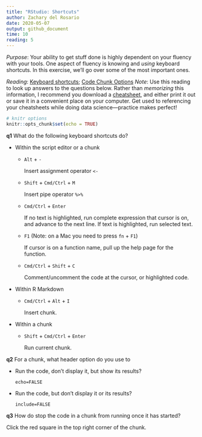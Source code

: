 ```yaml
---
title: "RStudio: Shortcuts"
author: Zachary del Rosario
date: 2020-05-07
output: github_document
time: 10
reading: 5
---
```


*Purpose*: Your ability to get stuff done is highly dependent on your fluency
with your tools. One aspect of fluency is knowing and *using* keyboard
shortcuts. In this exercise, we'll go over some of the most important ones.

*Reading*: [Keyboard
shortcuts](https://support.rstudio.com/hc/en-us/articles/200711853-Keyboard-Shortcuts); [Code Chunk Options](https://rmarkdown.rstudio.com/lesson-3.html)
*Note*: Use this reading to look up answers to the questions below. Rather than
*memorizing* this information, I recommend you download a
[cheatsheet](https://rstudio.com/wp-content/uploads/2016/01/rstudio-IDE-cheatsheet.pdf),
and either print it out or save it in a convenient place on your computer. Get
used to referencing your cheatsheets while doing data science---practice makes
perfect!

```r
# knitr options
knitr::opts_chunk$set(echo = TRUE)
```

__q1__ What do the following keyboard shortcuts do?

* Within the script editor or a chunk

    * `Alt` + `-`

        <!-- solution-begin -->
        Insert assignment operator `<-`
        <!-- solution-end -->

    * `Shift` + `Cmd/Ctrl` + `M`

        <!-- solution-begin -->
        Insert pipe operator `%>%`
        <!-- solution-end -->

    * `Cmd/Ctrl` + `Enter`

        <!-- solution-begin -->
        If no text is highlighted, run complete expression that cursor is
        on, and advance to the next line. If text is highlighted, run
        selected text.
        <!-- solution-end -->

    * `F1` (Note: on a Mac you need to press `fn` + `F1`)

        <!-- solution-begin -->
        If cursor is on a function name, pull up the help page for the function.
        <!-- solution-end -->

	* `Cmd/Ctrl` + `Shift` + `C`

        <!-- solution-begin -->
		Comment/uncomment the code at the cursor, or highlighted code.
        <!-- solution-end -->


* Within R Markdown

    * `Cmd/Ctrl` + `Alt` + `I`

        <!-- solution-begin -->
        Insert chunk.
        <!-- solution-end -->

* Within a chunk

    * `Shift` + `Cmd/Ctrl` + `Enter`

        <!-- solution-begin -->
        Run current chunk.
        <!-- solution-end -->

__q2__ For a chunk, what header option do you use to

* Run the code, don't display it, but show its results?

    <!-- solution-begin -->
    `echo=FALSE`
    <!-- solution-end -->

* Run the code, but don't display it or its results?

    <!-- solution-begin -->
    `include=FALSE`
    <!-- solution-end -->

__q3__ How do stop the code in a chunk from running once it has started?

<!-- solution-begin -->
Click the red square in the top right corner of the chunk.
<!-- solution-end -->

<!-- include-exit-ticket -->
